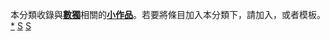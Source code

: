 {{hiddencat}}
本分類收錄與'''[[數獨|數獨]]'''相關的'''[[Wikipedia:小作品|小作品]]'''。若要將條目加入本分類下，請加入'''{{tl|Sudoku-stub}}'''，或者'''{{tl|數獨小作品}}'''模板。
[[category:數獨|*]]
[[category:娛樂小作品|S]]
[[category:小作品类别|S]]